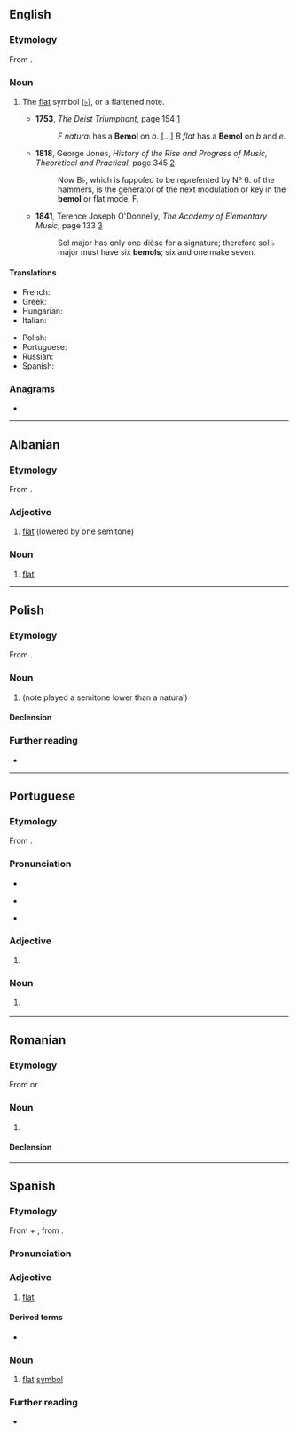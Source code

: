 {{also|bémol}}
==English==

===Etymology===
From {{bor|en|it|bemolle}}.

===Noun===
{{en-noun}}

# {{lb|en|music|obsolete}} The [[flat]] symbol ([[♭]]), or a flattened note.
#* '''1753''', ''The Deist Triumphant'', page 154 [https://www.google.co.uk/books/edition/The_Deist_Triumphant_Translated_Chiefly/U2gYvQKhnj8C?hl=en&gbpv=1&dq=%22bemol%22&pg=PA154&printsec=frontcover]
#*: ''F'' ''natural'' has a '''Bemol''' on ''b''. [...] ''B'' ''flat'' has a '''Bemol''' on ''b'' and ''e''.
#* '''1818''', George Jones, ''History of the Rise and Progress of Music, Theoretical and Practical'', page 345 [https://www.google.co.uk/books/edition/History_of_the_Rise_and_Progress_of_Musi/D_lOWjIuMacC?hl=en&gbpv=1&dq=%22the+bemol%22&pg=PA341&printsec=frontcover]
#*: Now B♭, which is ſuppoſed to be repreſented by Nº 6. of the hammers, is the generator of the next modulation or key in the '''bemol''' or flat mode, F.
#* '''1841''', Terence Joseph O'Donnelly, ''The Academy of Elementary Music'', page 133 [https://www.google.co.uk/books/edition/The_Academy_of_Elementary_Music/uSM0fa4om-AC?hl=en&gbpv=1&dq=%22bemols%22&pg=PA133&printsec=frontcover]
#*: Sol major has only one dièse for a signature; therefore sol ♭ major must have six '''bemols'''; six and one make seven.

====Translations====
{{trans-top|bemol}}
* French: {{t+|fr|bémol|m}}
* Greek: {{t+|el|ύφεση|f}}
* Hungarian: {{t+|hu|bé}}
* Italian: {{t|it|bemolle|m}}
{{trans-mid}}
* Polish: {{t+|pl|bemol|m}}
* Portuguese: {{t+|pt|bemol|m}}
* Russian: {{t+|ru|бемо́ль|m}}
* Spanish: {{t+|es|bemol|m}}
{{trans-bottom}}

===Anagrams===
* {{anagrams|en|a=belmo|Blome|Lembo|moble}}

----

==Albanian==

===Etymology===
From {{bor|sq|it|bemolle}}.

===Adjective===
{{head|sq|adjective}}

# {{lb|sq|music}} [[flat]] (lowered by one semitone)

===Noun===
{{head|sq|noun|g=m}}

# {{lb|sq|music}} [[flat]]

----

==Polish==
{{wikipedia|lang=pl}}

===Etymology===
From {{bor|pl|it|bemolle}}.

===Noun===
{{pl-noun|m-in}}

# {{lb|pl|music}} {{l|en|flat}} (note played a semitone lower than a natural)

====Declension====
{{pl-decl-noun
|bemol|bemole
|bemola|bemoli
|bemolowi|bemolom
|bemol|bemole
|bemolem|bemolami
|bemolu|bemolach
|bemolu|bemole
}}

===Further reading===
* {{R:PWN}}

----

==Portuguese==

===Etymology===
From {{bor|pt|it|bemolle}}.

===Pronunciation===
* {{IPA|pt|/beˈmɔɫ/}}
* {{a|Brazil}} {{IPA|pt|/beˈmɔw/}}
* {{hyphenation|pt|be|mol}}

===Adjective===
{{pt-adj|pl=bemóis|comp=no}}

# {{lb|pt|music|note}} {{l|en|flat}} {{gloss|lowered by one semitone}}

===Noun===
{{pt-noun|m|bemóis}}

# {{lb|pt|music}} {{l|en|flat}} {{gloss|note played a semitone lower than a natural}}

----

==Romanian==

===Etymology===
From {{bor|ro|fr|bémol}} or {{bor|ro|it|bemolle}}

===Noun===
{{ro-noun|m|bemoli}}

# {{l|en|bemol}}

====Declension====
{{ro-noun-m}}

----

==Spanish==

===Etymology===
From {{m|es|B||musical letter}} + {{m|es|mol}}, from {{m|es|mole||soft}}.

===Pronunciation===
{{es-IPA}}

===Adjective===
{{es-adj|f=#}}

# {{lb|es|music}} [[flat]]
#: {{ux|es|Esta pieza está compuesta en re '''bemol'''.|inline=1|This piece was composed in B flat.}}

====Derived terms====
* {{l|es|abemolar}}

===Noun===
{{es-noun|m}}

# {{lb|es|music}} [[flat]] [[symbol]]
#: {{ux|es|Se te olvidó poner un par de '''bemoles'''.|inline=1|You forgot to add a couple of flat symbols.}}

===Further reading===
* {{R:DRAE}}